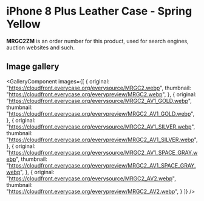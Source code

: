 
# iPhone 8 Plus Leather Case - Spring Yellow

<Callout type='info' emoji='👉🏻'>**MRGC2ZM** is an order number for this product, used for search engines, auction websites and such.</Callout>

## Image gallery

<GalleryComponent
    images={[
      {
        original: "https://cloudfront.everycase.org/everysource/MRGC2.webp",
        thumbnail: "https://cloudfront.everycase.org/everypreview/MRGC2.webp",
      },
      {
        original: "https://cloudfront.everycase.org/everysource/MRGC2_AV1_GOLD.webp",
        thumbnail: "https://cloudfront.everycase.org/everypreview/MRGC2_AV1_GOLD.webp",
      },
      {
        original: "https://cloudfront.everycase.org/everysource/MRGC2_AV1_SILVER.webp",
        thumbnail: "https://cloudfront.everycase.org/everypreview/MRGC2_AV1_SILVER.webp",
      },
      {
        original: "https://cloudfront.everycase.org/everysource/MRGC2_AV1_SPACE_GRAY.webp",
        thumbnail: "https://cloudfront.everycase.org/everypreview/MRGC2_AV1_SPACE_GRAY.webp",
      },
      {
        original: "https://cloudfront.everycase.org/everysource/MRGC2_AV2.webp",
        thumbnail: "https://cloudfront.everycase.org/everypreview/MRGC2_AV2.webp",
      }
    ]}
  />
